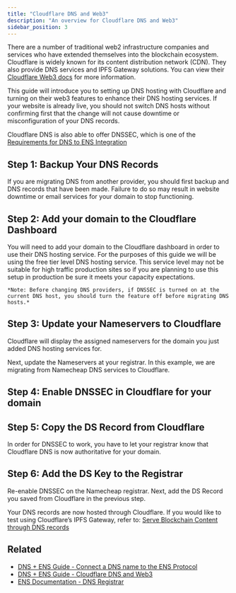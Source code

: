 ```yaml
---
title: "Cloudflare DNS and Web3"
description: "An overview for Cloudflare DNS and Web3"
sidebar_position: 3
---
```


There are a number of traditional web2 infrastructure companies and services who have extended themselves into the blockchain ecosystem. Cloudflare is widely known for its content distribution network (CDN). They also provide DNS services and IPFS Gateway solutions. You can view their [Cloudflare Web3 docs](https://developers.cloudflare.com/web3/) for more information.

This guide will introduce you to setting up DNS hosting with Cloudflare and turning on their web3 features to enhance their DNS hosting services. If your website is already live, you should not switch DNS hosts without confirming first that the change will not cause downtime or misconfiguration of your DNS records.

Cloudflare DNS is also able to offer DNSSEC, which is one of the [Requirements for DNS to ENS Integration](/dnstoens/intro/requirements-dns-to-ens)

## Step 1: Backup Your DNS Records

If you are migrating DNS from another provider, you should first backup and DNS records that have been made. Failure to do so may result in website downtime or email services for your domain to stop functioning.

## Step 2: Add your domain to the Cloudflare Dashboard

You will need to add your domain to the Cloudflare dashboard in order to use their DNS hosting service. For the purposes of this guide we will be using the free tier level DNS hosting service. This service level may not be suitable for high traffic production sites so if you are planning to use this setup in production be sure it meets your capacity expectations.

`*Note: Before changing DNS providers, if DNSSEC is turned on at the current DNS host, you should turn the feature off before migrating DNS hosts.*`

## Step 3: Update your Nameservers to Cloudflare

Cloudflare will display the assigned nameservers for the domain you just added DNS hosting services for.

<BrowserWindow img="/img/dnstoens/cf-image1.png"/>

Next, update the Nameservers at your registrar. In this example, we are migrating from Namecheap DNS services to Cloudflare.

<BrowserWindow img="/img/dnstoens/cf-image4.png"/>

## Step 4: Enable DNSSEC in Cloudflare for your domain

<BrowserWindow img="/img/dnstoens/cf-image17.png"/>

## Step 5: Copy the DS Record from Cloudflare

In order for DNSSEC to work, you have to let your registrar know that Cloudflare DNS is now authoritative for your domain.

<BrowserWindow img="/img/dnstoens/cf-image6.png"/>

## Step 6: Add the DS Key to the Registrar

Re-enable DNSSEC on the Namecheap registrar. Next, add the DS Record you saved from Cloudflare in the previous step.

<BrowserWindow img="/img/dnstoens/cf-image5.png"/>

Your DNS records are now hosted through Cloudflare. If you would like to test using Cloudflare’s IPFS Gateway, refer to: [Serve Blockchain Content through DNS records](/dnstoens/importguide/dynamic-blockchain-content)

## Related

* [DNS + ENS Guide - Connect a DNS name to the ENS Protocol](/dnstoens/importguide/connect-dns-to-ens)
* [DNS + ENS Guide - Cloudflare DNS and Web3](https://docs.ens.domains/contract-api-reference/dns-registrar)
* [ENS Documentation - DNS Registrar](https://docs.ens.domains/contract-api-reference/dns-registrar)